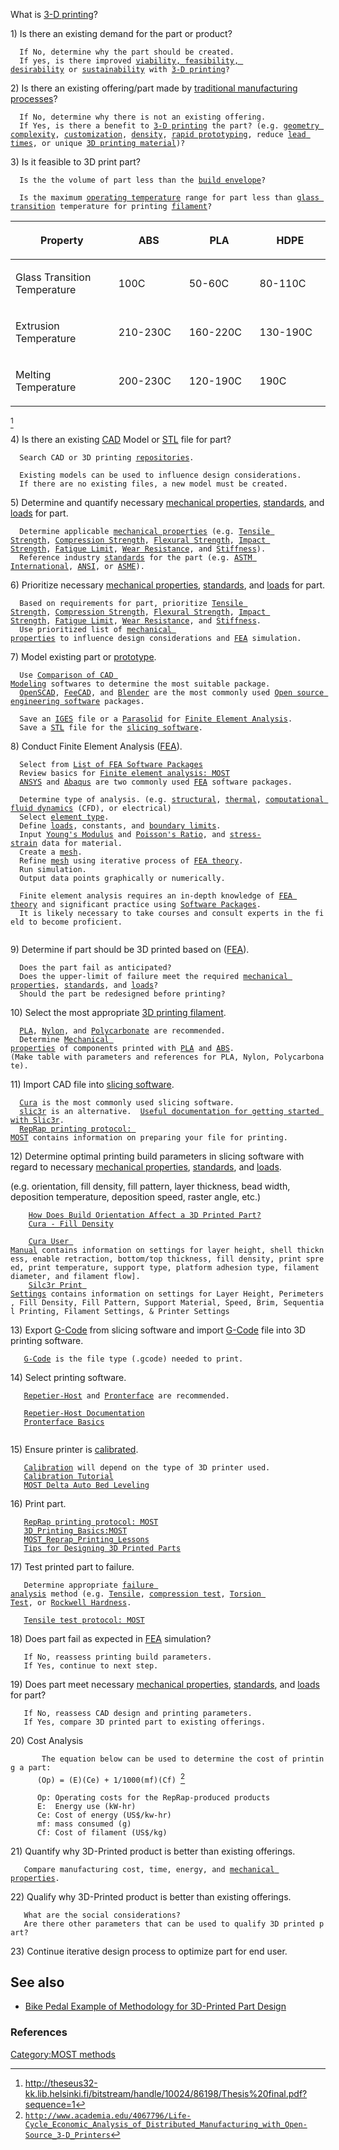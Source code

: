 {{MOST}}
{{MOST-RepRap}}

What is [[3-D printing]]?

1) Is there an existing demand for the part or product?
   If No, determine why the part should be created.
   If yes, is there improved [http://www.ideo.com/about/ viability, feasibility, desirability] or [http://en.wikipedia.org/wiki/Triple_bottom_line sustainability] with [[3-D printing]]? 

2) Is there an existing offering/part made by [https://www.solidconcepts.com/resources/white-papers/use-3d-printing-vs-traditional-manufacturing-production/ traditional manufacturing processes]?
   If No, determine why there is not an existing offering.
   If Yes, is there a benefit to [[3-D printing]] the part? (e.g. [http://en.wikipedia.org/wiki/Complexity_paradox geometry complexity], [http://en.wikipedia.org/wiki/Mass_customization customization], [http://video.mit.edu/watch/3-d-printing-with-variable-densities-9753/ density], [http://en.wikipedia.org/wiki/Rapid_prototyping rapid prototyping], reduce [http://en.wikipedia.org/wiki/Lead_time lead times], or unique [http://www.matterhackers.com/3d-printer-filament-compare 3D printing material])?
 
3) Is it feasible to 3D print part?
   Is the the volume of part less than the [https://www.whiteclouds.com/3dpedia-index/build-envelope-3d-printers build envelope]? 

   Is the maximum [http://en.wikipedia.org/wiki/Operating_temperature operating temperature] range for part less than [http://en.wikipedia.org/wiki/Glass_transition glass transition] temperature for printing [https://bootsindustries.com/portfolio-item/importance-of-good-filament/ filament]?

{| border="1" cellpadding="2"
!width="200"|Property
!width="150"|ABS
!width="150"|PLA
!width="150"|HDPE
|-
|Glass Transition Temperature || 100C || 50-60C || 80-110C
|-
|Extrusion Temperature || 210-230C || 160-220C || 130-190C
|-
|Melting Temperature || 200-230C || 120-190C || 190C
|}<ref name=Hamond> http://theseus32-kk.lib.helsinki.fi/bitstream/handle/10024/86198/Thesis%20final.pdf?sequence=1 </ref>

4) Is there an existing [http://en.wikipedia.org/wiki/Computer-aided_design CAD] Model or [http://en.wikipedia.org/wiki/STL_%28file_format%29 STL] file for part?
   Search CAD or 3D printing [http://reprap.org/wiki/Printable_part_sources repositories].

   Existing models can be used to influence design considerations.
   If there are no existing files, a new model must be created.

5) Determine and quantify necessary [http://www.engineershandbook.com/Materials/mechanical.htm mechanical properties], [https://www.asme.org/about-asme/standards standards], and [http://en.wikipedia.org/wiki/Mechanical_load loads] for part.
   Determine applicable [http://www.engineershandbook.com/Materials/mechanical.htm mechanical properties] (e.g. [http://simple.wikipedia.org/wiki/Tensile_strength Tensile Strength], [http://simple.wikipedia.org/wiki/Compressive_strength Compression Strength], [http://en.wikipedia.org/wiki/Flexural_strength Flexural Strength], [http://en.wikipedia.org/wiki/Izod_impact_strength_test Impact Strength], [http://en.wikipedia.org/wiki/Fatigue_limit Fatigue Limit], [http://en.wikipedia.org/wiki/Wear Wear Resistance], and [http://en.wikipedia.org/wiki/Stiffness Stiffness]). 
   Reference industry [https://www.asme.org/about-asme/standards standards] for the part (e.g. [http://en.wikipedia.org/wiki/ASTM_International ASTM International], [http://en.wikipedia.org/wiki/American_National_Standards_Institute ANSI], or [http://en.wikipedia.org/wiki/ASME ASME]).

6) Prioritize necessary [http://www.engineershandbook.com/Materials/mechanical.htm mechanical properties], [https://www.asme.org/about-asme/standards standards], and [http://en.wikipedia.org/wiki/Mechanical_load loads] for part.
   Based on requirements for part, prioritize [http://simple.wikipedia.org/wiki/Tensile_strength Tensile Strength], [http://simple.wikipedia.org/wiki/Compressive_strength Compression Strength], [http://en.wikipedia.org/wiki/Flexural_strength Flexural Strength], [http://en.wikipedia.org/wiki/Izod_impact_strength_test Impact Strength], [http://en.wikipedia.org/wiki/Fatigue_limit Fatigue Limit], [http://en.wikipedia.org/wiki/Wear Wear Resistance], and [http://en.wikipedia.org/wiki/Stiffness Stiffness].
   Use prioritized list of [http://www.engineershandbook.com/Materials/mechanical.htm mechanical properties] to influence design considerations and [http://en.wikipedia.org/wiki/Finite_element_method FEA] simulation.

7) Model existing part or [http://en.wikipedia.org/wiki/Prototype prototype]. 
   Use [http://en.wikipedia.org/wiki/Comparison_of_computer-aided_design_editors Comparison of CAD Modeling ] softwares to determine the most suitable package.
   [[OpenSCAD]], [http://www.appropedia.org/FreeCAD FeeCAD], and [http://www.appropedia.org/Blender Blender] are the most commonly used [[Open source engineering software]] packages.

   Save an [http://en.wikipedia.org/wiki/IGES IGES] file or a [http://en.wikipedia.org/wiki/Parasolid Parasolid] for [http://en.wikipedia.org/wiki/Finite_element_method Finite Element Analysis].
   Save a [http://en.wikipedia.org/wiki/STL_%28file_format%29 STL] file for the [http://edutechwiki.unige.ch/en/Slicers_and_user_interfaces_for_3D_printers slicing software].

8) Conduct Finite Element Analysis ([http://en.wikipedia.org/wiki/Finite_element_method FEA]). 
   Select from [http://en.wikipedia.org/wiki/List_of_finite_element_software_packages List of FEA Software Packages]
   Review basics for [[Finite element analysis: MOST]]
   [http://en.wikipedia.org/wiki/Ansys/ ANSYS] and [http://en.wikipedia.org/wiki/Abaqus/ Abaqus] are two commonly used [http://en.wikipedia.org/wiki/Finite_element_method FEA] software packages.

   Determine type of analysis. (e.g. [http://www.ansys.com/Products/Simulation+Technology/Structural+Analysis structural], [http://en.wikipedia.org/wiki/Thermal_analysis thermal], [http://en.wikipedia.org/wiki/Computational_fluid_dynamics computational fluid dynamics] (CFD), or electrical)
   Select [http://www.comsol.com/blogs/meshing-your-geometry-various-element-types/ element type].
   Define [http://en.wikipedia.org/wiki/Mechanical_load loads], constants, and [http://en.wikipedia.org/wiki/Boundary_element_method boundary limits].
   Input [http://en.wikipedia.org/wiki/Young%27s_modulus Young's Modulus] and [http://en.wikipedia.org/wiki/Poisson%27s_ratio Poisson's Ratio], and [http://en.wikipedia.org/wiki/Stress%E2%80%93strain_curve stress-strain] data for material.
   Create a [http://en.wikipedia.org/wiki/Mesh_generation mesh].
   Refine [http://en.wikipedia.org/wiki/Mesh_generation mesh] using iterative process of [ftp://ftp.demec.ufpr.br/disciplinas/TM310/livro/Finite%20Element%20Analysis,%20Theory%20and%20application%20with%20ANSYS,%20.pdf FEA theory].
   Run simulation. 
   Output data points graphically or numerically.

   Finite element analysis requires an in-depth knowledge of [ftp://ftp.demec.ufpr.br/disciplinas/TM310/livro/Finite%20Element%20Analysis,%20Theory%20and%20application%20with%20ANSYS,%20.pdf FEA theory] and significant practice using [http://en.wikipedia.org/wiki/List_of_finite_element_software_packages Software Packages].
   It is likely necessary to take courses and consult experts in the field to become proficient. 
   
9) Determine if part should be 3D printed based on ([http://en.wikipedia.org/wiki/Finite_element_method FEA]).
   
   Does the part fail as anticipated?
   Does the upper-limit of failure meet the required [http://www.engineershandbook.com/Materials/mechanical.htm mechanical properties], [https://www.asme.org/about-asme/standards standards], and [http://en.wikipedia.org/wiki/Mechanical_load loads]?
   Should the part be redesigned before printing?

10) Select the most appropriate [http://www.matterhackers.com/3d-printer-filament-compare 3D printing filament]. 
   [http://en.wikipedia.org/wiki/Polylactic_acid PLA], [http://en.wikipedia.org/wiki/Nylon Nylon], and [http://en.wikipedia.org/wiki/Polycarbonate Polycarbonate] are recommended. 
   Determine [http://www.appropedia.org/Mechanical_Properties_of_Components_Fabricated_with_Open-Source_3-D_Printers_Under_Realistic_Environmental_Conditions Mechanical properties] of components printed with [http://en.wikipedia.org/wiki/Polylactic_acid PLA] and [http://en.wikipedia.org/wiki/Acrylonitrile_butadiene_styrene ABS].
 (Make table with parameters and references for PLA, Nylon, Polycarbonate).

11) Import CAD file into [http://edutechwiki.unige.ch/en/Slicers_and_user_interfaces_for_3D_printers slicing software].
   [http://software.ultimaker.com/ Cura] is the most commonly used slicing software.     
   [http://slic3r.org/ slic3r] is an alternative.  [https://github.com/alexrj/Slic3r/wiki/Documentation Useful documentation for getting started with Slic3r]. 
   [[RepRap printing protocol: MOST]] contains information on preparing your file for printing.

12) Determine optimal printing build parameters in slicing software with regard to necessary [http://www.engineershandbook.com/Materials/mechanical.htm mechanical properties], [https://www.asme.org/about-asme/standards standards], and [http://en.wikipedia.org/wiki/Mechanical_load loads].
      
(e.g. orientation, fill density, fill pattern, layer thickness, bead width, deposition temperature, deposition speed, raster angle, etc.)
  
     [https://www.youtube.com/watch?v=r5Yz04185Es How Does Build Orientation Affect a 3D Printed Part?]
     [http://www.3dprinterscost.com/#!Cura-%E2%80%93-Fill-density/c1nni/6E3FB485-AF35-4737-AC3E-C1FB369C4E93 Cura - Fill Density] 
    
     [http://designex3d.com/my/wp-content/uploads/Cura-User-Manual.pdf Cura User Manual] contains information on settings for layer height, shell thickness, enable retraction, bottom/top thickness, fill density, print spreed, print temperature, support type, platform adhesion type, filament diameter, and filament flow].
     [http://manual.slic3r.org/simple-mode/simple-mode Silc3r Print Settings] contains information on settings for Layer Height, Perimeters, Fill Density, Fill Pattern, Support Material, Speed, Brim, Sequential Printing, Filament Settings, & Printer Settings

13) Export [http://en.wikipedia.org/wiki/G-code G-Code] from slicing software and import [http://en.wikipedia.org/wiki/G-code G-Code] file into 3D printing software.
    [http://en.wikipedia.org/wiki/G-code G-Code] is the file type (.gcode) needed to print.

14) Select printing software.
    [http://reprap.org/wiki/Repetier-Host Repetier-Host] and [http://reprap.org/wiki/Printrun Pronterface] are recommended.

    [http://www.repetier.com/documentation/repetier-host/ Repetier-Host Documentation]
    [http://www.plasticscribbler.com/tutorial/getting-started/item/21-getting-started-with-pronterface#.VUBImyEVgqw Pronterface Basics]
    
15) Ensure printer is [http://reprap.org/wiki/Calibration calibrated].
    [http://reprap.org/wiki/Calibration Calibration] will depend on the type of 3D printer used. 
    [https://www.youtube.com/watch?v=c3QD4-nFQL4 Calibration Tutorial]
    [[MOST Delta Auto Bed Leveling]]

16) Print part.
    [[RepRap printing protocol: MOST]]
    [[3D_Printing_Basics:MOST]]
    [[MOST_Reprap_Printing_Lessons]]
    [https://innovationstation.utexas.edu/tip-design Tips for Designing 3D Printed Parts]

17) Test printed part to failure.
    Determine appropriate [http://en.wikipedia.org/wiki/Failure_analysis failure analysis] method (e.g. [http://en.wikipedia.org/wiki/Tensile_testing Tensile], [http://www.instron.com/en-us/our-company/library/test-types/compression-test?region=North%20America compression test], [http://www.instron.com/en-us/our-company/library/glossary/t/torsion-test Torsion Test], or [http://en.wikipedia.org/wiki/Rockwell_scale Rockwell Hardness].

    [[Tensile test protocol: MOST]]

18) Does part fail as expected in [http://en.wikipedia.org/wiki/Finite_element_method FEA] simulation?
    If No, reassess printing build parameters.
    If Yes, continue to next step.

19) Does part meet necessary [http://www.engineershandbook.com/Materials/mechanical.htm mechanical properties], [https://www.asme.org/about-asme/standards standards], and [http://en.wikipedia.org/wiki/Mechanical_load loads] for part?
    If No, reassess CAD design and printing parameters.
    If Yes, compare 3D printed part to existing offerings.

20) Cost Analysis
        The equation below can be used to determine the cost of printing a part:
       (Op) = (E)(Ce) + 1/1000(mf)(Cf) <ref name=Wittbrodt> http://www.academia.edu/4067796/Life-Cycle_Economic_Analysis_of_Distributed_Manufacturing_with_Open-Source_3-D_Printers </ref>
       
       Op: Operating costs for the RepRap-produced products
       E:  Energy use (kW-hr)
       Ce: Cost of energy (US$/kw-hr)
       mf: mass consumed (g)   
       Cf: Cost of filament (US$/kg)

21) Quantify why 3D-Printed product is better than existing offerings.
    Compare manufacturing cost, time, energy, and [http://www.engineershandbook.com/Materials/mechanical.htm mechanical properties].

22) Qualify why 3D-Printed product is better than existing offerings.
    What are the social considerations?
    Are there other parameters that can be used to qualify 3D printed part?

23) Continue iterative design process to optimize part for end user.


== See also ==

* [[Bike Pedal Example of Methodology for 3D-Printed Part Design]]


===References===
<references/>



[[Category:MOST methods]]